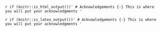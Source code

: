 `r if (knitr::is_html_output())'
# Acknowledgements {-}
This is where you will put your acknowledgments
'`

`r if (knitr::is_latex_output())'
# Acknowledgements {-}
This is where you will put your acknowledgments
'`
